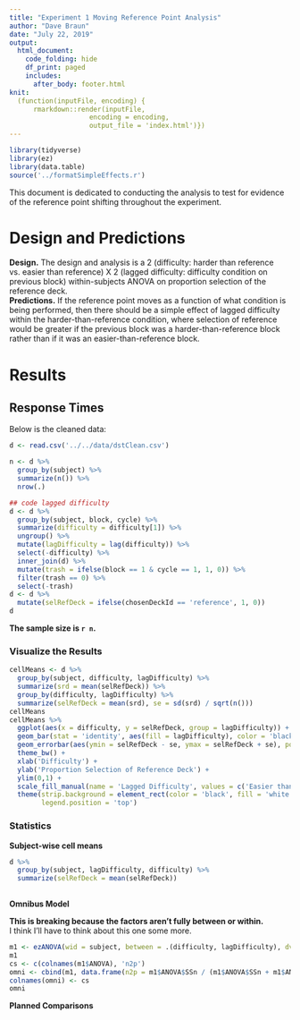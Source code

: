 ```yaml
---
title: "Experiment 1 Moving Reference Point Analysis"
author: "Dave Braun"
date: "July 22, 2019"
output: 
  html_document:
    code_folding: hide
    df_print: paged
    includes:
      after_body: footer.html
knit:
  (function(inputFile, encoding) {
      rmarkdown::render(inputFile,
                    encoding = encoding,
                    output_file = 'index.html')})
---
```


```r
library(tidyverse)
library(ez)
library(data.table)
source('../formatSimpleEffects.r')
```

This document is dedicated to conducting the analysis to test for evidence of the reference point shifting throughout the experiment.

# Design and Predictions
**Design.** The design and analysis is a 2 (difficulty: harder than reference vs. easier than reference) X 2 (lagged difficulty: difficulty condition on previous block) within-subjects ANOVA on proportion selection of the reference deck.  
**Predictions.** If the reference point moves as a function of what condition is being performed, then there should be a simple effect of lagged difficulty within the harder-than-reference condition, where selection of reference would be greater if the previous block was a harder-than-reference block rather than if it was an easier-than-reference block.



# Results

## Response Times
Below is the cleaned data:
```r
d <- read.csv('../../data/dstClean.csv')

n <- d %>% 
  group_by(subject) %>% 
  summarize(n()) %>% 
  nrow(.)

## code lagged difficulty
d <- d %>% 
  group_by(subject, block, cycle) %>% 
  summarize(difficulty = difficulty[1]) %>% 
  ungroup() %>% 
  mutate(lagDifficulty = lag(difficulty)) %>% 
  select(-difficulty) %>% 
  inner_join(d) %>% 
  mutate(trash = ifelse(block == 1 & cycle == 1, 1, 0)) %>% 
  filter(trash == 0) %>% 
  select(-trash)
d <- d %>% 
  mutate(selRefDeck = ifelse(chosenDeckId == 'reference', 1, 0))
d
```
**The sample size is `r n`.**

### Visualize the Results

```r
cellMeans <- d %>% 
  group_by(subject, difficulty, lagDifficulty) %>% 
  summarize(srd = mean(selRefDeck)) %>% 
  group_by(difficulty, lagDifficulty) %>% 
  summarize(selRefDeck = mean(srd), se = sd(srd) / sqrt(n()))
cellMeans
cellMeans %>% 
  ggplot(aes(x = difficulty, y = selRefDeck, group = lagDifficulty)) + 
  geom_bar(stat = 'identity', aes(fill = lagDifficulty), color = 'black', position = position_dodge(width = 0.9)) + 
  geom_errorbar(aes(ymin = selRefDeck - se, ymax = selRefDeck + se), position = position_dodge(width = 0.9), width = 0.5) + 
  theme_bw() +
  xlab('Difficulty') + 
  ylab('Proportion Selection of Reference Deck') + 
  ylim(0,1) +
  scale_fill_manual(name = 'Lagged Difficulty', values = c('Easier than Reference' = 'Light Grey', 'Harder than reference' = 'Black')) +
  theme(strip.background = element_rect(color = 'black', fill = 'white'),
        legend.position = 'top')
```


### Statistics
**Subject-wise cell means**
```r
d %>% 
  group_by(subject, lagDifficulty, difficulty) %>% 
  summarize(selRefDeck = mean(selRefDeck)) 
  
```

**Omnibus Model**  

**This is breaking because the factors aren't fully between or within.**  
I think I'll have to think about this one some more.

```r
m1 <- ezANOVA(wid = subject, between = .(difficulty, lagDifficulty), dv = selRefDeck, data = d, detailed = TRUE)
m1
cs <- c(colnames(m1$ANOVA), 'n2p')
omni <- cbind(m1, data.frame(n2p = m1$ANOVA$SSn / (m1$ANOVA$SSn + m1$ANOVA$SSd)))
colnames(omni) <- cs
omni
```

**Planned Comparisons**
